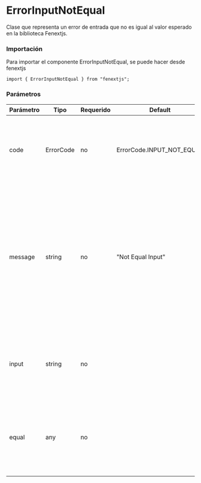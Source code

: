# ErrorInputNotEqual

Clase que representa un error de entrada que no es igual al valor esperado en la biblioteca Fenextjs.

### Importación

Para importar el componente ErrorInputNotEqual, se puede hacer desde fenextjs

```tsx copy
import { ErrorInputNotEqual } from "fenextjs";
```

### Parámetros

| Parámetro | Tipo      | Requerido | Default                   | Descripcion                                                                                                                                                                                             |
| --------- | --------- | --------- | ------------------------- | ------------------------------------------------------------------------------------------------------------------------------------------------------------------------------------------------------- |
| code      | ErrorCode | no        | ErrorCode.INPUT_NOT_EQUAL | Código de error específico que indica que la entrada no es igual al valor esperado.                                                                                                                     |
| message   | string    | no        | "Not Equal Input"         | Mensaje de error que describe la naturaleza del error cuando la entrada no es igual al valor esperado. Si se proporciona un valor específico con el cual se espera la igualdad, el mensaje lo incluirá. |
| input     | string    | no        |                           | Texto opcional que proporciona información sobre la entrada que causó el error.                                                                                                                         |
| equal     | any       | no        |                           | Valor opcional que especifica el valor con el cual se esperaba que la entrada fuera igual.                                                                                                              |
